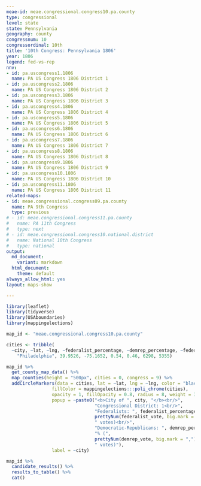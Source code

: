 ```yaml
---
meae-id: meae.congressional.congress10.pa.county
type: congressional
level: state
state: Pennsylvania
geography: county
congressnum: 10
congressordinal: 10th
title: '10th Congress: Pennsylvania 1806'
year: 1806
legend: fed-vs-rep
nnv:
- id: pa.uscongress1.1806
  name: PA US Congress 1806 District 1
- id: pa.uscongress2.1806
  name: PA US Congress 1806 District 2
- id: pa.uscongress3.1806
  name: PA US Congress 1806 District 3
- id: pa.uscongress4.1806
  name: PA US Congress 1806 District 4
- id: pa.uscongress5.1806
  name: PA US Congress 1806 District 5
- id: pa.uscongress6.1806
  name: PA US Congress 1806 District 6
- id: pa.uscongress7.1806
  name: PA US Congress 1806 District 7
- id: pa.uscongress8.1806
  name: PA US Congress 1806 District 8
- id: pa.uscongress9.1806
  name: PA US Congress 1806 District 9
- id: pa.uscongress10.1806
  name: PA US Congress 1806 District 10
- id: pa.uscongress11.1806
  name: PA US Congress 1806 District 11
related-maps:
- id: meae.congressional.congress09.pa.county
  name: PA 9th Congress
  type: previous
# - id: meae.congressional.congress11.pa.county
#   name: PA 11th Congress
#   type: next
# - id: meae.congressional.congress10.national.district
#   name: National 10th Congress
#   type: national
output:
  md_document:
    variant: markdown
  html_document:
    theme: default
always_allow_html: yes
layout: maps-show

---
```


```r
library(leaflet)
library(tidyverse)
library(USAboundaries)
library(mappingelections)

map_id <- "meae.congressional.congress10.pa.county"

cities <- tribble(
  ~city, ~lat, ~lng, ~federalist_percentage, ~demrep_percentage, ~federalist_vote, ~demrep_vote,
    "Philadelphia", 39.9526, -75.1652, 0.54, 0.46, 6298, 5355)
```

<div class="map">

```r
map_id %>%
  get_county_map_data() %>%
  map_counties(height = "500px", cities = 0, congress = 9) %>% 
  addCircleMarkers(data = cities, lat = ~lat, lng = ~lng, color = "black",
                 fillColor = mappingelections:::poli_chrome(cities),
                 opacity = 1, fillOpacity = 0.8, radius = 8, weight = 3,
                 popup = ~paste0("<b>City of ", city, "</b><br/>",
                                 "Congressional District: 1<br/>",
                                 "Federalists: ", federalist_percentage * 100, "% (", 
                                 prettyNum(federalist_vote, big.mark = ","), 
                                 " votes)<br/>",
                                 "Democratic-Republicans: ", demrep_percentage * 100,
                                 "% (", 
                                 prettyNum(demrep_vote, big.mark = ","),
                                 " votes)"),
                 label = ~city) 
```

</div>

<div class="results-table">

```r
map_id %>%
  candidate_results() %>%
  results_to_table() %>%
  cat()
```

</div>
